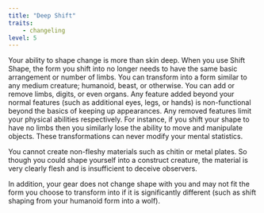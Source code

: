 ```yaml
---
title: "Deep Shift"
traits:
    - changeling
level: 5
---
```


Your ability to shape change is more than skin deep. When you use Shift Shape, the form you shift into no longer needs to have the same basic arrangement or number of limbs. You can transform into a form similar to any medium creature; humanoid, beast, or otherwise. You can add or remove limbs, digits, or even organs. Any feature added beyond your normal features (such as additional eyes, legs, or hands) is non-functional beyond the basics of keeping up appearances. Any removed features limit your physical abilities respectively. For instance, if you shift your shape to have no limbs then you similarly lose the ability to move and manipulate objects. These transformations can never modify your mental statistics.

You cannot create non-fleshy materials such as chitin or metal plates. So though you could shape yourself into a construct creature, the material is very clearly flesh and is insufficient to deceive observers.

In addition, your gear does not change shape with you and may not fit the form you choose to transform into if it is significantly different (such as shift shaping from your humanoid form into a wolf).